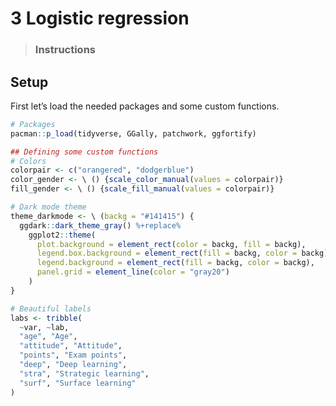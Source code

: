 # 3 Logistic regression

> ### Instructions
> 

## Setup

First let's load the needed packages and some custom functions.

```r
# Packages
pacman::p_load(tidyverse, GGally, patchwork, ggfortify)

## Defining some custom functions
# Colors
colorpair <- c("orangered", "dodgerblue")
color_gender <- \ () {scale_color_manual(values = colorpair)}
fill_gender <- \ () {scale_fill_manual(values = colorpair)}

# Dark mode theme
theme_darkmode <- \ (backg = "#141415") {
  ggdark::dark_theme_gray() %+replace% 
    ggplot2::theme(
      plot.background = element_rect(color = backg, fill = backg),
      legend.box.background = element_rect(fill = backg, color = backg),
      legend.background = element_rect(fill = backg, color = backg),
      panel.grid = element_line(color = "gray20")
    )
}

# Beautiful labels
labs <- tribble(
  ~var, ~lab,
  "age", "Age",
  "attitude", "Attitude",
  "points", "Exam points",
  "deep", "Deep learning",
  "stra", "Strategic learning",
  "surf", "Surface learning"
)
```

